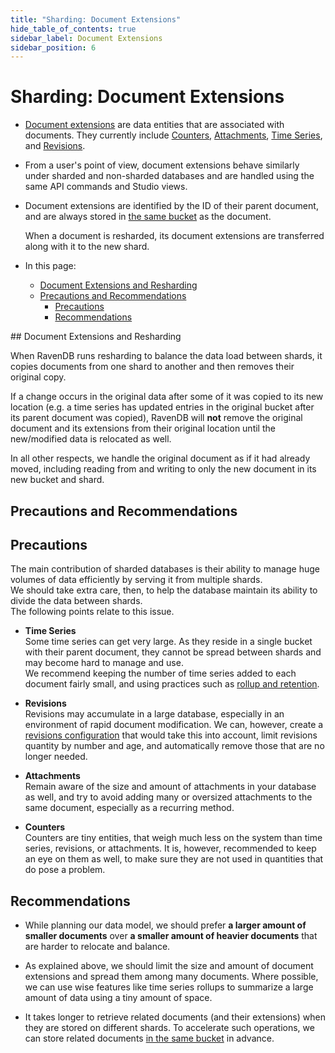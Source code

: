 ```yaml
---
title: "Sharding: Document Extensions"
hide_table_of_contents: true
sidebar_label: Document Extensions
sidebar_position: 6
---
```



# Sharding: Document Extensions
<Admonition type="note" title="Note">

* [Document extensions](../document-extensions/overview-extensions.mdx) are 
  data entities that are associated with documents. They currently include 
  [Counters](../document-extensions/counters/overview.mdx), 
  [Attachments](../document-extensions/attachments/what-are-attachments.mdx), 
  [Time Series](../document-extensions/timeseries/overview.mdx), 
  and [Revisions](../document-extensions/revisions/overview.mdx).  

* From a user's point of view, document extensions behave similarly 
  under sharded and non-sharded databases and are handled using the 
  same API commands and Studio views.  

* Document extensions are identified by the ID of their parent document, 
  and are always stored in [the same bucket](../sharding/overview.mdx#document-extensions-storage) 
  as the document.  

     When a document is resharded, its document extensions are transferred 
     along with it to the new shard.  

* In this page:  
   * [Document Extensions and Resharding](../sharding/document-extensions.mdx#document-extensions-and-resharding)  
   * [Precautions and Recommendations](../sharding/document-extensions.mdx#precautions-and-recommendations)  
       * [Precautions](../sharding/document-extensions.mdx#precautions)  
       * [Recommendations](../sharding/document-extensions.mdx#recommendations)  

</Admonition>
## Document Extensions and Resharding

When RavenDB runs resharding to balance the data load between shards, it copies 
documents from one shard to another and then removes their original copy.  

If a change occurs in the original data after some of it was copied to its 
new location (e.g. a time series has updated entries in the original bucket after 
its parent document was copied), RavenDB will **not** remove the original 
document and its extensions from their original location until the new/modified 
data is relocated as well.  

In all other respects, we handle the original document as if it had already moved, 
including reading from and writing to only the new document in its new bucket and shard.



## Precautions and Recommendations

## Precautions

The main contribution of sharded databases is their ability to manage huge 
volumes of data efficiently by serving it from multiple shards.  
We should take extra care, then, to help the database maintain its ability 
to divide the data between shards.  
The following points relate to this issue.  

* **Time Series**  
  Some time series can get very large. As they reside in a single bucket 
  with their parent document, they cannot be spread between shards and may 
  become hard to manage and use.  
  We recommend keeping the number of time series added to each document 
  fairly small, and using practices such as [rollup and retention](../document-extensions/timeseries/rollup-and-retention.mdx).  

* **Revisions**  
  Revisions may accumulate in a large database, especially in an 
  environment of rapid document modification. We can, however, create 
  a [revisions configuration](../document-extensions/revisions/overview.mdx#revisions-configuration) 
  that would take this into account, limit revisions quantity by number 
  and age, and automatically remove those that are no longer needed.  

* **Attachments**  
  Remain aware of the size and amount of attachments in your database as well, 
  and try to avoid adding many or oversized attachments to the same document, 
  especially as a recurring method.  
    
* **Counters**  
  Counters are tiny entities, that weigh much less on the system than 
  time series, revisions, or attachments. It is, however, recommended to 
  keep an eye on them as well, to make sure they are not used in quantities 
  that do pose a problem.  

## Recommendations

* While planning our data model, we should prefer **a larger amount of smaller 
  documents** over **a smaller amount of heavier documents** that are harder to 
  relocate and balance.  

* As explained above, we should limit the size and amount of document extensions 
  and spread them among many documents. Where possible, we can use wise features 
  like time series rollups to summarize a large amount of data using a tiny amount 
  of space.  

* It takes longer to retrieve related documents (and their extensions) when 
  they are stored on different shards. To accelerate such operations, we can 
  store related documents [in the same bucket](../sharding/administration/anchoring-documents.mdx) 
  in advance.  



